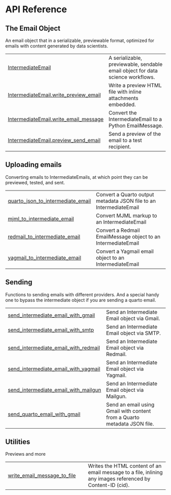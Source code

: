# API Reference {.doc .doc-index}

## The Email Object

An email object that in a serializable, previewable format, optimized for emails with content generated by data scientists.


| | |
| --- | --- |
| [IntermediateEmail](IntermediateEmail.qmd#emailer_lib.IntermediateEmail) | A serializable, previewable, sendable email object for data science workflows. |
| [IntermediateEmail.write_preview_email](IntermediateEmail.write_preview_email.qmd#emailer_lib.IntermediateEmail.write_preview_email) | Write a preview HTML file with inline attachments embedded. |
| [IntermediateEmail.write_email_message](IntermediateEmail.write_email_message.qmd#emailer_lib.IntermediateEmail.write_email_message) | Convert the IntermediateEmail to a Python EmailMessage. |
| [IntermediateEmail.preview_send_email](IntermediateEmail.preview_send_email.qmd#emailer_lib.IntermediateEmail.preview_send_email) | Send a preview of the email to a test recipient. |

## Uploading emails

Converting emails to IntermediateEmails, at which point they can be previewed, tested, and sent.


| | |
| --- | --- |
| [quarto_json_to_intermediate_email](quarto_json_to_intermediate_email.qmd#emailer_lib.quarto_json_to_intermediate_email) | Convert a Quarto output metadata JSON file to an IntermediateEmail |
| [mjml_to_intermediate_email](mjml_to_intermediate_email.qmd#emailer_lib.mjml_to_intermediate_email) | Convert MJML markup to an IntermediateEmail |
| [redmail_to_intermediate_email](redmail_to_intermediate_email.qmd#emailer_lib.redmail_to_intermediate_email) | Convert a Redmail EmailMessage object to an IntermediateEmail |
| [yagmail_to_intermediate_email](yagmail_to_intermediate_email.qmd#emailer_lib.yagmail_to_intermediate_email) | Convert a Yagmail email object to an IntermediateEmail |

## Sending

Functions to sending emails with different providers. And a special handy one to bypass the intermediate object if you are sending a quarto email.


| | |
| --- | --- |
| [send_intermediate_email_with_gmail](send_intermediate_email_with_gmail.qmd#emailer_lib.send_intermediate_email_with_gmail) | Send an Intermediate Email object via Gmail. |
| [send_intermediate_email_with_smtp](send_intermediate_email_with_smtp.qmd#emailer_lib.send_intermediate_email_with_smtp) | Send an Intermediate Email object via SMTP. |
| [send_intermediate_email_with_redmail](send_intermediate_email_with_redmail.qmd#emailer_lib.send_intermediate_email_with_redmail) | Send an Intermediate Email object via Redmail. |
| [send_intermediate_email_with_yagmail](send_intermediate_email_with_yagmail.qmd#emailer_lib.send_intermediate_email_with_yagmail) | Send an Intermediate Email object via Yagmail. |
| [send_intermediate_email_with_mailgun](send_intermediate_email_with_mailgun.qmd#emailer_lib.send_intermediate_email_with_mailgun) | Send an Intermediate Email object via Mailgun. |
| [send_quarto_email_with_gmail](send_quarto_email_with_gmail.qmd#emailer_lib.send_quarto_email_with_gmail) | Send an email using Gmail with content from a Quarto metadata JSON file. |

## Utilities

Previews and more 


| | |
| --- | --- |
| [write_email_message_to_file](write_email_message_to_file.qmd#emailer_lib.write_email_message_to_file) | Writes the HTML content of an email message to a file, inlining any images referenced by Content-ID (cid). |